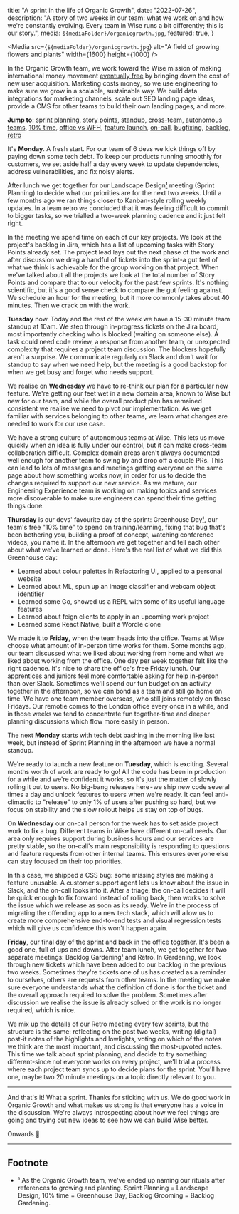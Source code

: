 

  title: "A sprint in the life of Organic Growth",
  date: "2022-07-26",
  description: "A story of two weeks in our team: what we work on and how we're constantly evolving. Every team in Wise runs a bit differently; this is our story.",
  media: `${mediaFolder}/organicgrowth.jpg`,
  featured: true,
}


<Media
  src={`${mediaFolder}/organicgrowth.jpg`}
  alt="A field of growing flowers and plants"
  width={1600}
  height={1000}
/>

In the Organic Growth team, we work toward the Wise mission of making international money movement <a href="https://wise.com/gb/blog/the-transferwise-mission">eventually free</a> by bringing down the cost of new user acquisition. Marketing costs money, so we use engineering to make sure we grow in a scalable, sustainable way. We build data integrations for marketing channels, scale out SEO landing page ideas, provide a CMS for other teams to build their own landing pages, and more.

**Jump to**: <a href="#sprint-planning">sprint planning</a>, <a href="#story-points">story points</a>, <a href="#standup">standup</a>, <a href="#cross-team">cross-team</a>, <a href="#autonomous-teams">autonomous teams</a>, <a href="#ten-percent">10% time</a>, <a href="#office-cadence">office vs WFH</a>, <a href="#launch">feature launch</a>, <a href="#on-call">on-call</a>, <a href="#bug">bugfixing</a>, <a href="#backlog">backlog</a>, <a href="#retro">retro</a>

It's **Monday**. A fresh start. For our team of 6 devs we kick things off by paying down some tech debt. To keep our products running smoothly for customers, we set aside half a day every week to update dependencies, address vulnerabilities, and fix noisy alerts.

After lunch we get together for our Landscape Design<a href="#footnote-1">¹</a> meeting (<a id="sprint-planning">Sprint Planning</a>) to decide what our priorities are for the next two weeks. Until a few months ago we ran things closer to Kanban-style rolling weekly updates. In a team retro we concluded that it was feeling difficult to commit to bigger tasks, so we trialled a two-week planning cadence and it just felt right.

In the meeting we spend time on each of our key projects. We look at the project's backlog in Jira, which has a list of upcoming tasks with <a id="story-points">Story Points</a> already set. The project lead lays out the next phase of the work and after discussion we drag a handful of tickets into the sprint-a gut feel of what we think is achievable for the group working on that project. When we've talked about all the projects we look at the total number of Story Points and compare that to our velocity for the past few sprints. It's nothing scientific, but it's a good sense check to compare the gut feeling against. We schedule an hour for the meeting, but it more commonly takes about 40 minutes. Then we crack on with the work.

**Tuesday** now. Today and the rest of the week we have a 15–30 minute team <a id="standup">standup</a> at 10am. We step through in-progress tickets on the Jira board, most importantly checking who is blocked (waiting on someone else). A task could need code review, a response from another team, or unexpected complexity that requires a project team discussion. The blockers hopefully aren't a surprise. We communicate regularly on Slack and don't wait for standup to say when we need help, but the meeting is a good backstop for when we get busy and forget who needs support.

We realise on **Wednesday** we have to <a id="cross-team">re-think</a> our plan for a particular new feature. We're getting our feet wet in a new domain area, known to Wise but new for our team, and while the overall product plan has remained consistent we realise we need to pivot our implementation. As we get familiar with services belonging to other teams, we learn what changes are needed to work for our use case.

We have a strong culture of <a id="autonomous-teams">autonomous teams</a> at Wise. This lets us move quickly when an idea is fully under our control, but it can make cross-team collaboration difficult. Complex domain areas aren't always documented well enough for another team to swing by and drop off a couple PRs. This can lead to lots of messages and meetings getting everyone on the same page about how something works now, in order for us to decide the changes required to support our new service. As we mature, our Engineering Experience team is working on making topics and services more discoverable to make sure engineers can spend their time getting things done.

**Thursday** is our devs' favourite day of the sprint: Greenhouse Day<a href="#footnote-1">¹</a>, our team's free <a id="ten-percent">"10% time"</a> to spend on training/learning, fixing that bug that's been bothering you, building a proof of concept, watching conference videos, you name it. In the afternoon we get together and tell each other about what we've learned or done. Here's the real list of what we did this Greenhouse day:
- Learned about colour palettes in Refactoring UI, applied to a personal website
- Learned about ML, spun up an image classifier and webcam object identifier
- Learned some Go, showed us a REPL with some of its useful language features
- Learned about feign clients to apply in an upcoming work project
- Learned some React Native, built a Wordle clone

We made it to **Friday**, when the team heads <a id="office-cadence">into the office</a>. Teams at Wise choose what amount of in-person time works for them. Some months ago, our team discussed what we liked about working from home and what we liked about working from the office. One day per week together felt like the right cadence. It's nice to share the office's free Friday lunch. Our apprentices and juniors feel more comfortable asking for help in-person than over Slack. Sometimes we'll spend our fun budget on an activity together in the afternoon, so we can bond as a team and still go home on time. We have one team member overseas, who still joins remotely on those Fridays. Our remotie comes to the London office every once in a while, and in those weeks we tend to concentrate fun together-time and deeper planning discussions which flow more easily in person.

The next **Monday** starts with tech debt bashing in the morning like last week, but instead of Sprint Planning in the afternoon we have a normal standup.

We're ready to <a id="launch">launch</a> a new feature on **Tuesday**, which is exciting. Several months worth of work are ready to go! All the code has been in production for a while and we're confident it works, so it's just the matter of slowly rolling it out to users. No big-bang releases here - we ship new code several times a day and unlock features to users when we're ready. It can feel anti-climactic to "release" to only 1% of users after pushing so hard, but we focus on stability and the slow rollout helps us stay on top of bugs.

On **Wednesday** our <a id="on-call">on-call</a> person for the week has to set aside project work to fix a bug. Different teams in Wise have different on-call needs. Our area only requires support during business hours and our services are pretty stable, so the on-call's main responsibility is responding to questions and feature requests from other internal teams. This ensures everyone else can stay focused on their top priorities.

In this case, we shipped a CSS <a id="bug">bug</a>: some missing styles are making a feature unusable. A customer support agent lets us know about the issue in Slack, and the on-call looks into it. After a triage, the on-call decides it will be quick enough to fix forward instead of rolling back, then works to solve the issue which we release as soon as its ready. We're in the process of migrating the offending app to a new tech stack, which will allow us to create more comprehensive end-to-end tests and visual regression tests which will give us confidence this won't happen again.

**Friday**, our final day of the sprint and back in the office together. It's been a good one, full of ups and downs. After team lunch, we get together for two separate meetings: <a id="backlog">Backlog</a> Gardening<a href="#footnote-1">¹</a> and <a id="retro">Retro</a>. In Gardening, we look through new tickets which have been added to our backlog in the previous two weeks. Sometimes they're tickets one of us has created as a reminder to ourselves, others are requests from other teams. In the meeting we make sure everyone understands what the definition of done is for the ticket and the overall approach required to solve the problem. Sometimes after discussion we realise the issue is already solved or the work is no longer required, which is nice.

We mix up the details of our Retro meeting every few sprints, but the structure is the same: reflecting on the past two weeks, writing (digital) post-it notes of the highlights and lowlights, voting on which of the notes we think are the most important, and discussing the most-upvoted notes. This time we talk about sprint planning, and decide to try something different-since not everyone works on every project, we'll trial a process where each project team syncs up to decide plans for the sprint. You'll have one, maybe two 20 minute meetings on a topic directly relevant to you.

---

And that's it! What a sprint. Thanks for sticking with us. We do good work in Organic Growth and what makes us strong is that everyone has a voice in the discussion. We're always introspecting about how we feel things are going and trying out new ideas to see how we can build Wise better.

Onwards 🚀

---

## Footnote
- <a id="footnote-1">¹</a> As the Organic Growth team, we've ended up naming our rituals after references to growing and planting. Sprint Planning = Landscape Design, 10% time = Greenhouse Day, Backlog Grooming = Backlog Gardening.